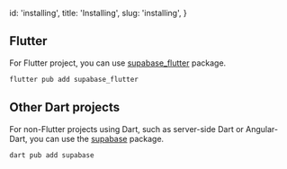 
  id: 'installing',
  title: 'Installing',
  slug: 'installing',
}

## Flutter

For Flutter project, you can use [supabase_flutter](https://pub.dev/packages/supabase_flutter) package.

```bash
flutter pub add supabase_flutter
```

## Other Dart projects

For non-Flutter projects using Dart, such as server-side Dart or Angular-Dart, you can use the [supabase](https://pub.dev/packages/supabase) package.

```bash
dart pub add supabase
```


